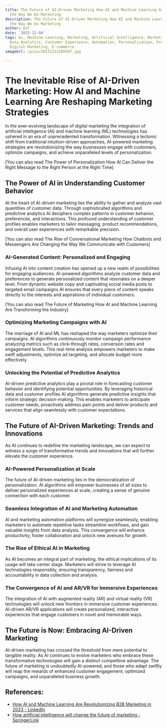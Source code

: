 ```yaml
---
title: The Future of AI-Driven Marketing How AI and Machine Learning Are Changing
  the Way We Do Marketing
description: The Future of AI-Driven Marketing How AI and Machine Learning Are Changing
  the Way We Do Marketing
author: Usf
date: '2023-12-04'
tags: Ai, Machine Learning, Marketing, Artificial Intelligence, Marketing Strategy,
  Data Analytics, Customer Experience, Automation, Personalization, Predictive Analytics,
  Digital Marketing, E-commerce
imageUrl: /pixa/20231222185507.jpg

---
```

#  The Inevitable Rise of AI-Driven Marketing: How AI and Machine Learning Are Reshaping  Marketing Strategies

In the  ever-evolving landscape of digital marketing the integration of  artificial intelligence (AI) and machine learning (ML) technologies has ushered in an  era of unprecedented  transformation. Witnessing a tectonic shift from traditional intuition-driven approaches, AI-powered marketing strategies are revolutionizing  the way businesses engage with customers, optimize campaigns, and achieve unparalleled levels of personalization.

[You can  also read The Power of Personalization How AI Can  Deliver the Right Message to the Right  Person at the Right Time]


## The Power of AI in Understanding Customer Behavior

At the heart of AI-driven marketing lies the ability  to gather and analyze vast quantities of customer data. Through sophisticated algorithms and predictive analytics AI deciphers complex patterns in customer behavior, preferences,  and interactions. This profound  understanding of customer  profiles  enables marketers to tailor messaging, product  recommendations, and overall user experiences with  remarkable precision.

[You can also read The Rise of Conversational Marketing How Chatbots and Messengers Are Changing the Way We Communicate with Customers]


### AI-Generated  Content: Personalized  and  Engaging

Infusing AI into content creation has opened up a new realm of possibilities for engaging audiences. AI-powered algorithms analyze customer data and preferences to generate  personalized content  that  resonates  on a deeper level. From  dynamic website copy and  captivating social  media posts to targeted email  campaigns AI  ensures that every piece of content speaks directly to the interests and aspirations  of individual customers.

[You can also read The Future of Marketing How AI and Machine Learning Are Transforming the Industry]


### Optimizing Marketing Campaigns with AI

The marriage of AI and ML  has reshaped the way marketers optimize their campaigns. AI algorithms  continuously monitor campaign performance analyzing metrics such as click-through rates, conversion rates and engagement levels. This real-time  analysis empowers marketers to make swift adjustments, optimize ad targeting, and allocate  budget more effectively.

### Unlocking the Potential of Predictive Analytics

AI-driven predictive analytics play a pivotal role in forecasting  customer behavior and identifying potential opportunities. By leveraging historical data and customer profiles AI algorithms generate predictive insights that inform strategic decision-making. This enables marketers to anticipate  customer needs, proactively address pain points and deliver products and services that align seamlessly with customer expectations.

## The Future of AI-Driven Marketing: Trends and Innovations

As AI continues to redefine the marketing landscape, we  can expect to witness  a surge of transformative trends and innovations that will further elevate the customer experience.

### AI-Powered Personalization at Scale

The  future of AI-driven marketing lies  in the democratization of personalization. AI algorithms will empower businesses of  all sizes to deliver personalized experiences at scale, creating a  sense  of genuine connection with each customer.

### Seamless Integration of AI  and Marketing Automation

AI and marketing automation platforms will synergize seamlessly,  enabling marketers to automate repetitive tasks streamline workflows, and gain  valuable insights from data analysis. This  convergence  will  enhance productivity, foster collaboration and unlock new avenues for growth.

###  The Rise of Ethical AI in Marketing

As AI becomes an integral part of marketing, the  ethical implications of its usage will take center stage. Marketers will strive to leverage AI technologies responsibly, ensuring transparency, fairness and accountability in  data collection and analysis.

### The Convergence of  AI and AR/VR for Immersive Experiences

The integration of AI  with augmented reality (AR) and virtual  reality  (VR) technologies will  unlock  new frontiers in immersive customer experiences.  AI-driven AR/VR applications will create personalized, interactive experiences that engage customers in novel and memorable ways.

## The Future is Now: Embracing AI-Driven Marketing

AI-driven marketing has crossed the threshold from mere potential to  tangible reality. As AI continues to evolve marketers  who embrace these transformative technologies will gain a distinct competitive advantage. The future of marketing is undoubtedly AI-powered,  and those who adapt swiftly will reap the rewards of enhanced customer engagement, optimized campaigns, and unparalleled business growth.

## References:
- [How AI and Machine Learning Are Revolutionizing B2B Marketing in 2023 - LinkedIn](https://www.linkedin.com/pulse/how-ai-machine-learning-revolutionizing-b2b-yksdf)
- [How artificial intelligence will change the future of marketing - SpringerLink](https://link.springer.com/article/10.1007/s11747-019-00696-0)

